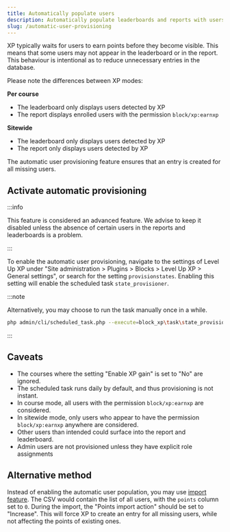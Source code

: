 ```yaml
---
title: Automatically populate users
description: Automatically populate leaderboards and reports with users.
slug: /automatic-user-provisioning
---
```


XP typically waits for users to earn points before they become visible. This means that some users may not appear in the leaderboard or in the report. This behaviour is intentional as to reduce unnecessary entries in the database.

Please note the differences between XP modes:

**Per course**

- The leaderboard only displays users detected by XP
- The report displays enrolled users with the permission `block/xp:earnxp`

**Sitewide**

- The leaderboard only displays users detected by XP
- The report only displays users detected by XP


The automatic user provisioning feature ensures that an entry is created for all missing users.

## Activate automatic provisioning

:::info

This feature is considered an advanced feature. We advise to keep it disabled unless the absence of certain users in the reports and leaderboards is a problem.

:::

To enable the automatic user provisioning, navigate to the settings of Level Up XP under "Site administration > Plugins > Blocks > Level Up XP > General settings", or search for the setting `provisionstates`. Enabling this setting will enable the scheduled task `state_provisioner`.

:::note

Alternatively, you may choose to run the task manually once in a while.

```bash
php admin/cli/scheduled_task.php --execute=block_xp\task\state_provisioner_task
```

:::

## Caveats

- The courses where the setting "Enable XP gain" is set to "No" are ignored.
- The scheduled task runs daily by default, and thus provisioning is not instant.
- In course mode, all users with the permission `block/xp:earnxp` are considered.
- In sitewide mode, only users who appear to have the permission `block/xp:earnxp` anywhere are considered.
- Other users than intended could surface into the report and leaderboard.
- Admin users are not provisioned unless they have explicit role assignments

## Alternative method

Instead of enabling the automatic user population, you may use [import feature](../../points/import/index.mdx). The CSV would contain the list of all users, with the `points` column set to `0`. During the import, the "Points import action" should be set to "Increase". This will force XP to create an entry for all missing users, while not affecting the points of existing ones.